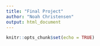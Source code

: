 ```yaml
---
title: "Final Project"
author: "Noah Christensen"
output: html_document
---
```


```r
knitr::opts_chunk$set(echo = TRUE)
```
